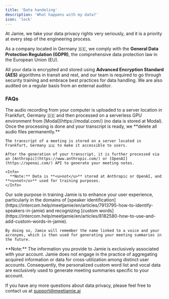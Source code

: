 ```yaml
---
title: 'Data handeling'
description: 'What happens with my data?'
icon: 'lock'
---
```


At Jamie, we take your data privacy rights very seriously, and it is a priority at every step of the engineering process.

As a company located in Germany 🇩🇪, we comply with the **General Data Protection Regulation (GDPR)**, the comprehensive data protection law in the European Union (EU).

All your data is encrypted and stored using **Advanced Encryption Standard (AES)** algorithms in transit and rest, and our team is required to go through security training and embrace best practices for data handling. We are also audited on a regular basis from an external auditor.

### FAQs

<AccordionGroup>
  <Accordion title="What happens with your data, and where is it being stored?" defaultOpen={false}>
    The audio recording from your computer is uploaded to a server location in Frankfurt, Germany 🇩🇪 and then processed on a serverless GPU environment from [Modal](https://modal.com/) (no data is stored at Modal). Once the processing is done and your transcript is ready, we **delete all audio files permanently.**

    The transcript of a meeting is stored on a server located in Frankfurt, Germany 🇩🇪 to make it accessible to users.

    After the generation of your transcript, it is further processed via an [Anthropic](https://www.anthropic.com/) or [OpenAI](https://openai.com/) API to generate your meeting notes.

    <Info>
      **Note:** Data is **<u>not</u>** stored at Anthropic or OpenAI, and **<u>not</u>** used for training purposes.
    </Info>
  </Accordion>

  <Accordion title="Does Jamie use your data for training purposes?" defaultOpen={false}>
    Our sole purpose in training Jamie is to enhance your user experience, particularly in the domains of [speaker identification](https://intercom.help/meetjamie/en/articles/7913795-how-to-identify-speakers-in-jamie) and recognizing [custom words](https://intercom.help/meetjamie/en/articles/8182580-how-to-use-and-add-custom-words-in-jamie).

    By doing so, Jamie will remember the name linked to a voice and your acronyms, which is then used for generating your meeting summaries in the future.
  </Accordion>
</AccordionGroup>

<Info>
  **Note:** The information you provide to Jamie is exclusively associated with your account. Jamie does not engage in the practice of aggregating acquired information or data for cross-utilization among distinct user accounts. Consequently, the personalized custom word list and vocal data are exclusively used to generate meeting summaries specific to your account.
</Info>

If you have any more questions about data privacy, please feel free to contact us at [support@meetjamie.ai](mailto:support@meetjamie.ai)